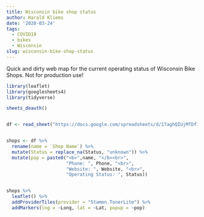 ```yaml
---
title: Wisconsin bike shop status
author: Harald Kliems
date: '2020-03-24'
tags:
  - COVID19
  - bikes
  - Wisconsin
slug: wisconsin-bike-shop-status
---
```


Quick and dirty web map for the current operating status of Wisconsin Bike Shops. Not for production use! 

```r
library(leaflet)
library(googlesheets4)
library(tidyverse)

sheets_deauth()


df <- read_sheet("https://docs.google.com/spreadsheets/d/1TaghQIUjMTDf1R33BtGtUAwIYjfeoHTUf7wJjMg0O6M/edit?ts=5e790c29#gid=1069622854")


shops <- df %>% 
  rename(name = `Shop Name`) %>% 
  mutate(Status = replace_na(Status, "unknown")) %>% 
  mutate(pop = paste0("<b>",name, "</b><br>",
                      "Phone: ", Phone, "<br>",
                      "Website: ", Website, "<br>",
                      "Operating Status: ", Status))


shops %>% 
  leaflet() %>% 
  addProviderTiles(provider = "Stamen.TonerLite") %>%
  addMarkers(lng = ~Long, lat = ~Lat, popup = ~pop)
```

